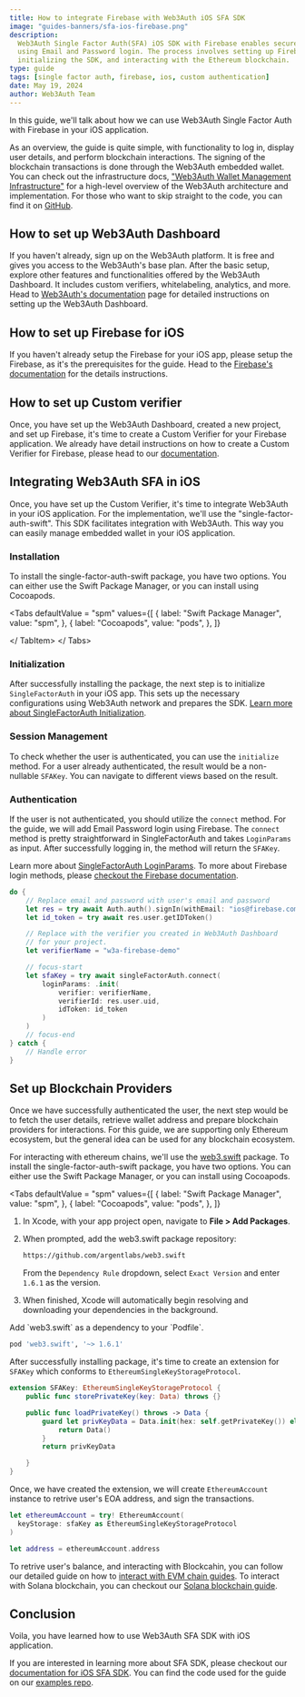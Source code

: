 ```yaml
---
title: How to integrate Firebase with Web3Auth iOS SFA SDK
image: "guides-banners/sfa-ios-firebase.png"
description:
  Web3Auth Single Factor Auth(SFA) iOS SDK with Firebase enables secure blockchain authentication
  using Email and Password login. The process involves setting up Firebase and Web3Auth,
  initializing the SDK, and interacting with the Ethereum blockchain.
type: guide
tags: [single factor auth, firebase, ios, custom authentication]
date: May 19, 2024
author: Web3Auth Team
---
```




<SEO
  title="How to integrate Firebase with Web3Auth iOS SFA SDK"
  description="Learn how to use Web3Auth Single Factor Auth with Firebase in your iOS Application."
  image="https://web3auth.io/docs/guides-banners/sfa-ios-firebase.png"
  slug="/guides/sfa-ios-firebase"
/>

In this guide, we'll talk about how we can use Web3Auth Single Factor Auth with Firebase in your iOS
application.

As an overview, the guide is quite simple, with functionality to log in, display user details, and
perform blockchain interactions. The signing of the blockchain transactions is done through the
Web3Auth embedded wallet. You can check out the infrastructure docs,
["Web3Auth Wallet Management Infrastructure"](/docs/infrastructure) for a high-level overview of the
Web3Auth architecture and implementation. For those who want to skip straight to the code, you can
find it on
[GitHub](https://github.com/Web3Auth/web3auth-core-kit-examples/tree/main/single-factor-auth-ios/sfa-ios-quick-start).

## How to set up Web3Auth Dashboard

If you haven't already, sign up on the Web3Auth platform. It is free and gives you access to the
Web3Auth's base plan. After the basic setup, explore other features and functionalities offered by
the Web3Auth Dashboard. It includes custom verifiers, whitelabeling, analytics, and more. Head to
[Web3Auth's documentation](/docs/dashboard) page for detailed instructions on setting up the
Web3Auth Dashboard.

## How to set up Firebase for iOS

If you haven't already setup the Firebase for your iOS app, please setup the Firebase, as it's the
prerequisites for the guide. Head to the
[Firebase's documentation](https://firebase.google.com/docs/ios/setup) for the details instructions.

## How to set up Custom verifier

Once, you have set up the Web3Auth Dashboard, created a new project, and set up Firebase, it's time
to create a Custom Verifier for your Firebase application. We already have detail instructions on
how to create a Custom Verifier for Firebase, please head to our
[documentation](https://web3auth.io/docs/auth-provider-setup/authentication-service-providers/firebase-service-provider).

## Integrating Web3Auth SFA in iOS

Once, you have set up the Custom Verifier, it's time to integrate Web3Auth in your iOS application.
For the implementation, we'll use the "single-factor-auth-swift". This SDK facilitates integration
with Web3Auth. This way you can easily manage embedded wallet in your iOS application.

### Installation

To install the single-factor-auth-swift package, you have two options. You can either use the Swift
Package Manager, or you can install using Cocoapods.

<Tabs defaultValue = "spm"
  values={[
    { label: "Swift Package Manager", value: "spm", },
    { label: "Cocoapods", value: "pods", },
  ]}
>

<TabItem value="spm">

<SPM />

</TabItem>

<TabItem value="pods">

<Cocoapods />

</ TabItem>
</ Tabs>

### Initialization

After successfully installing the package, the next step is to initialize `SingleFactorAuth` in your
iOS app. This sets up the necessary configurations using Web3Auth network and prepares the SDK.
[Learn more about SingleFactorAuth Initialization](/docs/sdk/sfa/sfa-ios/initialize).

<Initialize />

### Session Management

To check whether the user is authenticated, you can use the `initialize` method. For a user already
authenticated, the result would be a non-nullable `SFAKey`. You can navigate to different views
based on the result.

<SessionManagement />

### Authentication

If the user is not authenticated, you should utilize the `connect` method. For the guide, we will
add Email Password login using Firebase. The `connect` method is pretty straightforward in
SingleFactorAuth and takes `LoginParams` as input. After successfully logging in, the method will
return the `SFAKey`.

Learn more about [SingleFactorAuth LoginParams](/docs/sdk/sfa/sfa-ios/usage#parameters). To more
about Firebase login methods, please
[checkout the Firebase documentation](https://firebase.google.com/docs/auth/ios/start).

```swift
do {
    // Replace email and password with user's email and password
    let res = try await Auth.auth().signIn(withEmail: "ios@firebase.com", password: "iOS@Web3Auth")
    let id_token = try await res.user.getIDToken()

    // Replace with the verifier you created in Web3Auth Dashboard
    // for your project.
    let verifierName = "w3a-firebase-demo"

    // focus-start
    let sfaKey = try await singleFactorAuth.connect(
        loginParams: .init(
            verifier: verifierName,
            verifierId: res.user.uid,
            idToken: id_token
        )
    )
    // focus-end
} catch {
    // Handle error
}
```

## Set up Blockchain Providers

Once we have successfully authenticated the user, the next step would be to fetch the user details,
retrieve wallet address and prepare blockchain providers for interactions. For this guide, we are
supporting only Ethereum ecosystem, but the general idea can be used for any blockchain ecosystem.

For interacting with ethereum chains, we'll use the
[web3.swift](https://github.com/argentlabs/web3.swift) package. To install the
single-factor-auth-swift package, you have two options. You can either use the Swift Package
Manager, or you can install using Cocoapods.

<Tabs defaultValue = "spm"
  values={[
    { label: "Swift Package Manager", value: "spm", },
    { label: "Cocoapods", value: "pods", },
  ]}
>

<TabItem value="spm">

1. In Xcode, with your app project open, navigate to **File > Add Packages**.

2. When prompted, add the web3.swift package repository:

   ```sh
   https://github.com/argentlabs/web3.swift
   ```

   From the `Dependency Rule` dropdown, select `Exact Version` and enter `1.6.1` as the version.

3. When finished, Xcode will automatically begin resolving and downloading your dependencies in the
   background.

</TabItem>

<TabItem value="pods">
Add `web3.swift` as a dependency to your `Podfile`.

```sh
pod 'web3.swift', '~> 1.6.1'
```

</TabItem>
</Tabs>

After successfully installing package, it's time to create an extension for `SFAKey` which conforms
to `EthereumSingleKeyStorageProtocol`.

```swift
extension SFAKey: EthereumSingleKeyStorageProtocol {
    public func storePrivateKey(key: Data) throws {}

    public func loadPrivateKey() throws -> Data {
        guard let privKeyData = Data.init(hex: self.getPrivateKey()) else {
            return Data()
        }
        return privKeyData

    }
}
```

Once, we have created the extension, we will create `EthereumAccount` instance to retrive user's EOA
address, and sign the transactions.

```swift
let ethereumAccount = try! EthereumAccount(
  keyStorage: sfaKey as EthereumSingleKeyStorageProtocol
)

let address = ethereumAccount.address
```

To retrive user's balance, and interacting with Blockcahin, you can follow our detailed guide on how
to [interact with EVM chain guides](/docs/connect-blockchain/evm/ethereum/ios#get-balance). To
interact with Solana blockchain, you can checkout our
[Solana blockchain guide](/docs/connect-blockchain/solana/ios).

## Conclusion

Voila, you have learned how to use Web3Auth SFA SDK with iOS application.

If you are interested in learning more about SFA SDK, please checkout our
[documentation for iOS SFA SDK](/docs/sdk/sfa/sfa-ios/). You can find the code used for the guide on
our
[examples repo](https://github.com/Web3Auth/web3auth-core-kit-examples/tree/main/single-factor-auth-ios/sfa-ios-quick-start).
